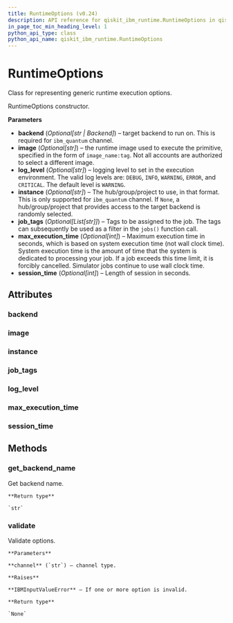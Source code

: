 ```yaml
---
title: RuntimeOptions (v0.24)
description: API reference for qiskit_ibm_runtime.RuntimeOptions in qiskit-ibm-runtime v0.24
in_page_toc_min_heading_level: 1
python_api_type: class
python_api_name: qiskit_ibm_runtime.RuntimeOptions
---
```


# RuntimeOptions

<Class id="qiskit_ibm_runtime.RuntimeOptions" isDedicatedPage={true} github="https://github.com/Qiskit/qiskit-ibm-runtime/tree/stable/0.24/qiskit_ibm_runtime/runtime_options.py#L28-L118" signature="RuntimeOptions(backend=None, image=None, log_level=None, instance=None, job_tags=None, max_execution_time=None, session_time=None)" modifiers="class">
  Class for representing generic runtime execution options.

  RuntimeOptions constructor.

  **Parameters**

  *   **backend** (*Optional\[str | Backend]*) – target backend to run on. This is required for `ibm_quantum` channel.
  *   **image** (*Optional\[str]*) – the runtime image used to execute the primitive, specified in the form of `image_name:tag`. Not all accounts are authorized to select a different image.
  *   **log\_level** (*Optional\[str]*) – logging level to set in the execution environment. The valid log levels are: `DEBUG`, `INFO`, `WARNING`, `ERROR`, and `CRITICAL`. The default level is `WARNING`.
  *   **instance** (*Optional\[str]*) – The hub/group/project to use, in that format. This is only supported for `ibm_quantum` channel. If `None`, a hub/group/project that provides access to the target backend is randomly selected.
  *   **job\_tags** (*Optional\[List\[str]]*) – Tags to be assigned to the job. The tags can subsequently be used as a filter in the `jobs()` function call.
  *   **max\_execution\_time** (*Optional\[int]*) – Maximum execution time in seconds, which is based on system execution time (not wall clock time). System execution time is the amount of time that the system is dedicated to processing your job. If a job exceeds this time limit, it is forcibly cancelled. Simulator jobs continue to use wall clock time.
  *   **session\_time** (*Optional\[int]*) – Length of session in seconds.

  ## Attributes

  ### backend

  <Attribute id="qiskit_ibm_runtime.RuntimeOptions.backend" attributeTypeHint="str | Backend | None" attributeValue="None" />

  ### image

  <Attribute id="qiskit_ibm_runtime.RuntimeOptions.image" attributeTypeHint="str | None" attributeValue="None" />

  ### instance

  <Attribute id="qiskit_ibm_runtime.RuntimeOptions.instance" attributeTypeHint="str | None" attributeValue="None" />

  ### job\_tags

  <Attribute id="qiskit_ibm_runtime.RuntimeOptions.job_tags" attributeTypeHint="List[str] | None" attributeValue="None" />

  ### log\_level

  <Attribute id="qiskit_ibm_runtime.RuntimeOptions.log_level" attributeTypeHint="str | None" attributeValue="None" />

  ### max\_execution\_time

  <Attribute id="qiskit_ibm_runtime.RuntimeOptions.max_execution_time" attributeTypeHint="int | None" attributeValue="None" />

  ### session\_time

  <Attribute id="qiskit_ibm_runtime.RuntimeOptions.session_time" attributeTypeHint="int | None" attributeValue="None" />

  ## Methods

  ### get\_backend\_name

  <Function id="qiskit_ibm_runtime.RuntimeOptions.get_backend_name" github="https://github.com/Qiskit/qiskit-ibm-runtime/tree/stable/0.24/qiskit_ibm_runtime/runtime_options.py#L112-L118" signature="get_backend_name()">
    Get backend name.

    **Return type**

    `str`
  </Function>

  ### validate

  <Function id="qiskit_ibm_runtime.RuntimeOptions.validate" github="https://github.com/Qiskit/qiskit-ibm-runtime/tree/stable/0.24/qiskit_ibm_runtime/runtime_options.py#L80-L110" signature="validate(channel)">
    Validate options.

    **Parameters**

    **channel** (`str`) – channel type.

    **Raises**

    **IBMInputValueError** – If one or more option is invalid.

    **Return type**

    `None`
  </Function>
</Class>

